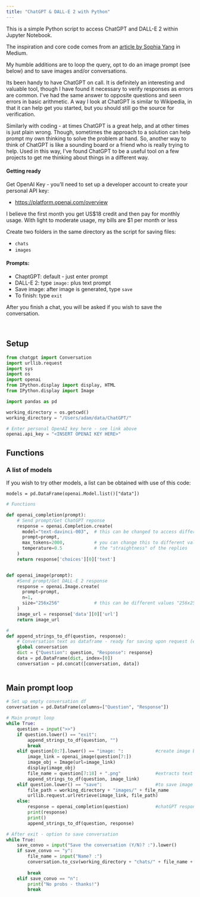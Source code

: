 ```yaml
---
title: "ChatGPT & DALL-E 2 with Python"
---
```


This is a simple Python script to access ChatGPT and DALL-E 2 within Jupyter Notebook.

The inspiration and core code comes from an [article by Sophia Yang](https://towardsdatascience.com/chatgpt-and-dall-e-2-in-a-panel-app-1c921d7d9021){target="_blank"} in Medium.

My humble additions are to loop the query, opt to do an image prompt (see below) and to save images and/or conversations.

Its been handy to have ChatGPT on call. It is definitely an interesting and valuable tool, though I have found it necessary to verify responses as errors are common. I've had the same answer to opposite questions and seen errors in basic arithmetic. A way I look at ChatGPT is similar to Wikipedia, in that it can help get you started, but you should still go the source for verification.

Similarly with coding - at times ChatGPT is a great help, and at other times is just plain wrong. Though, sometimes the approach to a solution can help prompt my own thinking to solve the problem at hand. So, another way to think of ChatGPT is like a sounding board or a friend who is really trying to help. Used in this way, I've found ChatGPT to be a useful tool on a few projects to get me thinking about things in a different way.  



#### Getting ready

Get OpenAI Key - you'll need to set up a developer account to create your personal API key:

- [https://platform.openai.com/overview](https://platform.openai.com/overview){target="_blank"}

I believe the first month you get US$18 credit and then pay for monthly usage. With light to moderate usage, my bills are \$1 per month or less

Create two folders in the same directory as the script for saving files: 

- `chats`
- `images`

#### Prompts:

- ChaptGPT: default - just enter prompt
- DALL-E 2: type `image:` plus text prompt 
- Save image: after image is generated, type `save`
- To finish: type `exit`

After you finish a chat, you will be asked if you wish to save the conversation.

<br>

## Setup

```python
from chatgpt import Conversation
import urllib.request
import sys
import os
import openai
from IPython.display import display, HTML
from IPython.display import Image

import pandas as pd

working_directory = os.getcwd()
working_directory = "/Users/adam/data/ChatGPT/"

# Enter personal OpenAI key here - see link above
openai.api_key = "<INSERT OPENAI KEY HERE>"
```

## Functions

### A list of models 

If you wish to try other models, a list can be obtained with use of this code:

`models = pd.DataFrame(openai.Model.list()["data"])`  



```python
# Functions

def openai_completion(prompt):
    # Send prompt/Get ChatGPT reponse
    response = openai.Completion.create(
      model="text-davinci-003",  # this can be changed to access different models
      prompt=prompt,
      max_tokens=2000,           # you can change this to different values for longer shorter prompts/replies
      temperature=0.5            # the "straightness" of the replies 
    )
    return response['choices'][0]['text']


def openai_image(prompt):
    #Send prompt/Get DALL-E 2 response
    response = openai.Image.create(
      prompt=prompt,
      n=1,
      size="256x256"             # this can be different values "256x256", "512x512", "1024x1024"
    )
    image_url = response['data'][0]['url']
    return image_url

# 
def append_strings_to_df(question, response):
    # Conversation text as dataframe - ready for saving upon request (enter "save" as prompt)
    global conversation
    dict = {"Question": question, "Response": response}
    data = pd.DataFrame(dict, index=[0])
    conversation = pd.concat([conversation, data])
    
```

## Main prompt loop

```python
# Set up empty conversation df
conversation = pd.DataFrame(columns=["Question", "Response"])

# Main prompt loop
while True:
    question = input(">>")
    if question.lower() == "exit":
        append_strings_to_df(question, "")
        break
    elif question[0:7].lower() == "image: ":            #create image based on prompt after "image: "
        image_link = openai_image(question[7:])
        image_obj = Image(url=image_link)
        display(image_obj)
        file_name = question[7:18] + ".png"             #extracts text after "image: " to create filename
        append_strings_to_df(question, image_link)
    elif question.lower() == "save":                    #to save image
        file_path = working_directory + "images/" + file_name
        urllib.request.urlretrieve(image_link, file_path)
    else:    
        response = openai_completion(question)          #chatGPT response
        print(response)
        print()
        append_strings_to_df(question, response)

# After exit - option to save conversation        
while True:
    save_convo = input("Save the conversation (Y/N)? :").lower()
    if save_convo == "y":
        file_name = input("Name? :")
        conversation.to_csv(working_directory + "chats/" + file_name + ".csv", index=False)
        
        break
    elif save_convo == "n":
        print("No probs - thanks!")
        break   
```
